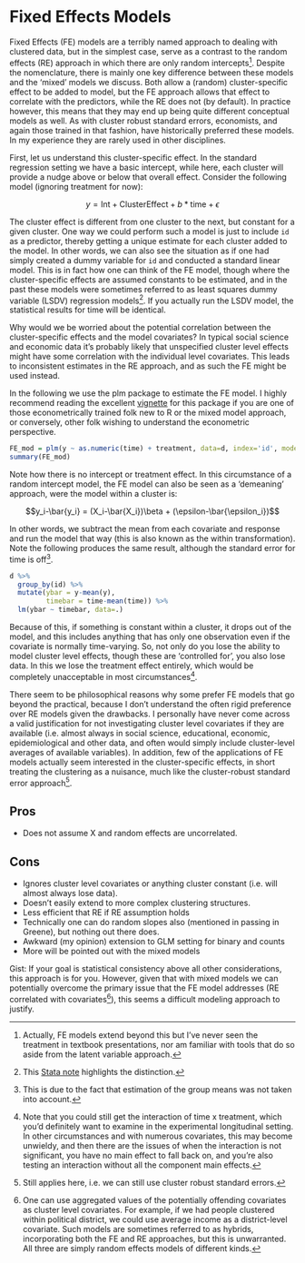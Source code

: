 # Fixed Effects Models

<span class="emph">Fixed Effects</span> (FE) models are a terribly named approach to dealing with clustered data, but in the simplest case, serve as a contrast to the random effects (RE) approach in which there are only random intercepts[^fe_ext]. Despite the nomenclature, there is mainly one key difference between these models and the 'mixed' models we discuss. Both allow a (random) cluster-specific effect to be added to model, but the FE approach allows that effect to correlate with the predictors, while the RE does not (by default).  In practice however, this means that they may end up being quite different conceptual models as well. As with cluster robust standard errors, economists, and again those trained in that fashion, have historically preferred these models.  In my experience they are rarely used in other disciplines.    

First, let us understand this cluster-specific effect. In the standard regression setting we have a basic intercept, while here, each cluster will provide a nudge above or below that overall effect. Consider the following model (ignoring treatment for now):

$$ y  = \textrm{Int} + \textrm{ClusterEffect} + b*\mathrm{time} + \epsilon  $$

The cluster effect is different from one cluster to the next, but constant for a given cluster.  One way we could perform such a model is just to include `id` as a predictor, thereby getting a unique estimate for each cluster added to the model. In other words, we can also see the situation as if one had simply created a dummy variable for `id` and conducted a standard linear model.  This is in fact how one can think of the FE model, though where the cluster-specific effects are assumed constants to be estimated, and in the past these models were sometimes referred to as least squares dummy variable (LSDV) regression models[^lsdv]. If you actually run the LSDV model, the statistical results for time will be identical.

Why would we be worried about the potential correlation between the cluster-specific effects and the model covariates? In typical social science and economic data it's probably likely that unspecified cluster level effects might have some correlation with the individual level covariates.  This leads to inconsistent estimates in the RE approach, and as such the FE might be used instead.

In the following we use the <span class="pack">plm</span> package to estimate the FE model. I highly recommend reading the excellent [vignette](https://cran.r-project.org/web/packages/plm/vignettes/plm.pdf) for this package if you are one of those econometrically trained folk new to R or the mixed model approach, or conversely, other folk wishing to understand the econometric perspective.

```r
FE_mod = plm(y ~ as.numeric(time) + treatment, data=d, index='id', model='within')
summary(FE_mod)
```

Note how there is no intercept or treatment effect. In this circumstance of a random intercept model, the FE model can also be seen as a 'demeaning' approach, were the model within a cluster is:

$$y_i-\bar{y_i} = (X_i-\bar{X_i})\beta + (\epsilon-\bar{\epsilon_i})$$


In other words, we subtract the mean from each covariate and response and run the model that way (this is also known as the within transformation). Note the following produces the same result, although the standard error for time is off[^demean].

```r
d %>% 
  group_by(id) %>% 
  mutate(ybar = y-mean(y),
         timebar = time-mean(time)) %>% 
  lm(ybar ~ timebar, data=.)
```

Because of this, if something is constant within a cluster, it drops out of the model, and this includes anything that has only one observation even if the covariate is normally time-varying.  So, not only do you lose the ability to model cluster level effects, though these are 'controlled for', you also lose data. In this we lose the treatment effect entirely, which would be completely unacceptable in most circumstances[^feinteract].



There seem to be philosophical reasons why some prefer FE models that go beyond the practical, because I don't understand the often rigid preference over RE models given the drawbacks. I personally have never come across a valid justification for not investigating cluster level covariates if they are available (i.e. almost always in social science, educational, economic, epidemiological and other data, and often would simply include cluster-level averages of available variables). In addition, few of the applications of FE models actually seem interested in the cluster-specific effects, in short treating the clustering as a nuisance, much like the cluster-robust standard error approach[^FEclusterSE].  

## Pros

- Does not assume X and random effects are uncorrelated.

## Cons

- Ignores cluster level covariates or anything cluster constant (i.e. will almost always lose data). 
- Doesn't easily extend to more complex clustering structures.
- Less efficient that RE if RE assumption holds
- Technically one can do random slopes also (mentioned in passing in Greene), but nothing out there does.
- Awkward (my opinion) extension to GLM setting for binary and counts
- More will be pointed out with the mixed models


Gist: If your goal is statistical consistency above all other considerations, this approach is for you. However, given that with mixed models we can potentially overcome the primary issue that the FE model addresses (RE correlated with covariates[^hybrid]), this seems a difficult modeling approach to justify.


[^fe_ext]: Actually, FE models extend beyond this but I've never seen the treatment in textbook presentations, nor am familiar with tools that do so aside from the latent variable approach.

[^FEclusterSE]: Still applies here, i.e. we can still use cluster robust standard errors.

[^lsdv]: This [Stata note](http://www.stata.com/support/faqs/statistics/intercept-in-fixed-effects-model/) highlights the distinction.

[^demean]: This is due to the fact that estimation of the group means was not taken into account.

[^feinteract]: Note that you could still get the interaction of time x treatment, which you'd definitely want to examine in the experimental longitudinal setting. In other circumstances and with numerous covariates, this may become unwieldy, and then there are the issues of when the interaction is not significant, you have no main effect to fall back on, and you're also testing an interaction without all the component main effects.

[^hybrid]: One can use aggregated values of the potentially offending covariates as cluster level covariates. For example, if we had people clustered within political district, we could use average income as a district-level covariate.  Such models are sometimes referred to as hybrids, incorporating both the FE and RE approaches, but this is unwarranted.  All three are simply random effects models of different kinds.
